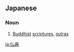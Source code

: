 ==Japanese==
{{ja-kanjitab|仏|典}}

===Noun===
{{ja-noun|ぶってん}}

# {{lb|ja|Buddhism|sort=ふってん'}} [[Buddhist]] [[scriptures]], [[sutras]]

[[ja:仏典]]
